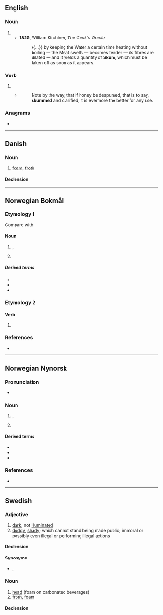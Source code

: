 ==English==

===Noun===
{{en-noun|?}}

# {{obsolete form of|en|scum|gloss=surface impurities}}
#* '''1825''', William Kitchiner, ''The Cook's Oracle''
#*: {{...}} by keeping the Water a certain time heating without boiling — the Meat swells — becomes tender — its fibres are dilated — and it yields a quantity of '''Skum''', which must be taken off as soon as it appears.

===Verb===
{{en-verb|skums|skumming|skummed}}

# {{obsolete form of|en|scum|gloss=remove surface impurities}}
#* {{rfdatek|en|Holland}}
#*: Note by the way, that if honey be despumed, that is to say, '''skummed''' and clarified, it is evermore the better for any use.

===Anagrams===
* {{anagrams|en|a=kmsu|musk}}

----

==Danish==

===Noun===
{{da-noun}}

# [[foam]], [[froth]]

====Declension====
{{da-decl|et|dc=1|n=sg}}

----

==Norwegian Bokmål==
{{wikipedia|lang=no}}

===Etymology 1===
Compare with {{cog|de|Schaum}}

====Noun====
{{nb-noun-nu|skumm}}

# {{l|en|foam}}, {{l|en|froth}}
# {{q|from soap, shampoo}} {{l|en|lather}}

=====Derived terms=====
* {{l|nb|barberskum}}
* {{l|nb|skumgummi}}
* {{l|nb|skumme}}

===Etymology 2===
====Verb====
{{nb-verb-form}}

# {{imperative of|nb|skumme}}

===References===
* {{R:The Bokmål Dictionary}}

----

==Norwegian Nynorsk==
{{wikipedia|lang=nn}}

===Pronunciation===
* {{IPA|no|/skʊmː/}}

===Noun===
{{nn-noun-nu|skumm}}

# {{l|en|foam}}, {{l|en|froth}}
# {{q|from soap, shampoo}} {{l|en|lather}}

====Derived terms====
* {{l|nn|barberskum}}
* {{l|nn|skumgummi}}
* {{l|nn|skumme}}

===References===
* {{R:The Nynorsk Dictionary}}

----

==Swedish==

===Adjective===
{{sv-adj|skummare|skummast}}

# [[dark]], not [[illuminate]]d
# [[dodgy]], [[shady]]; which cannot stand being made public; immoral or possibly even illegal or performing illegal actions

====Declension====
{{sv-adj-reg|alt=skumm}}

====Synonyms====
* {{sense|dark}} {{l|sv|mörk}}, {{l|sv|oupplyst}}

===Noun===
{{sv-noun|n}}

# [[head]] (foam on carbonated beverages)
# [[froth]], [[foam]]

====Declension====
{{sv-infl-noun-n-zero|stem=skumm}}